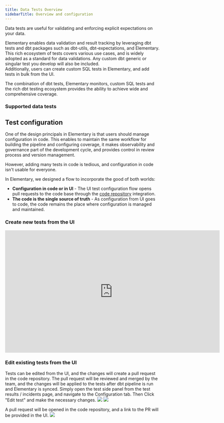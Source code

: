 ```yaml
---
title: Data Tests Overview
sidebarTitle: Overview and configuration
---
```


Data tests are useful for validating and enforcing explicit expectations on your data.

Elementary enables data validation and result tracking by leveraging dbt tests and dbt packages such as dbt-utils, dbt-expectations, and Elementary.
This rich ecosystem of tests covers various use cases, and is widely adopted as a standard for data validations.
Any custom dbt generic or singular test you develop will also be included.  
Additionally, users can create custom SQL tests in Elementary, and add tests in bulk from the UI.

The combination of dbt tests, Elementary monitors, custom SQL tests and the rich dbt testing ecosystem provides the ability to achieve wide and comprehensive coverage.

### Supported data tests

<Snippet file="cloud/features/data-tests/data-tests-cards.mdx" />

## Test configuration

One of the design principals in Elementary is that users should manage configuration in code.
This enables to maintain the same workflow for building the pipeline and configuring coverage, it makes observability and governance part of the development cycle, 
and provides control in review process and version management.

However, adding many tests in code is tedious, and configuration in code isn't usable for everyone. 

In Elementary, we designed a flow to incorporate the good of both worlds:

- **Configuration in code or in UI** - The UI test configuration flow opens pull requests to the code base through the [code repository](/cloud/integrations/code-repo/connect-code-repo) integration.
- **The code is the single source of truth** - As configuration from UI goes to code, the code remains the place where configuration is managed and maintained.

### Create new tests from the UI

<iframe
width="700"
height="400"
src="https://res.cloudinary.com/dvmtceykh/video/upload/v1739805266/create_test_bxfssr.mp4"
frameborder="0"
allow="accelerometer; autoplay; clipboard-write; encrypted-media; gyroscope; picture-in-picture"
allowfullscreen
></iframe>

### Edit existing tests from the UI
Tests can be edited from the UI, and the changes will create a pull request in the code repository.
The pull request will be reviewed and merged by the team, and the changes will be applied to the tests after dbt pipeline is run and Elementary is synced.
Simply open the test side panel from the test results / incidents page, and navigate to the Configuration tab.
Then Click "Edit test" and make the necessary changes.
<img src="https://res.cloudinary.com/dvmtceykh/image/upload/v1740598580/Test_overview_side_panel-_anomaly_kojxui.png" />
<img src="https://res.cloudinary.com/dvmtceykh/image/upload/v1740598586/wizard_flow_-_anomaly_v_fcjbji.png" />

A pull request will be opened in the code repository, and a link to the PR will be provided in the UI.
<img src="https://res.cloudinary.com/dvmtceykh/image/upload/v1740598594/Test_overview_side_panel_-_V_picgcp.png" />
